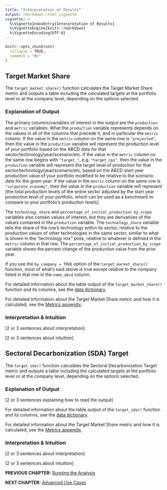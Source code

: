```yaml
---
title: "Interpretation of Results"
output: rmarkdown::html_vignette
vignette: >
  %\VignetteIndexEntry{Interpretation of Results}
  %\VignetteEngine{knitr::rmarkdown}
  %\VignetteEncoding{UTF-8}
---
```


```r
knitr::opts_chunk$set(
  collapse = TRUE,
  comment = "#>"
)
```

## Target Market Share

The `target_market_share()` function calculates the Target Market Share metric and outputs a table including the calculated targets at the portfolio level or at the company level, depending on the options selected.

### Explanation of Output

The primary columns/variables of interest in the output are the `production` and `metric` variables. What the `production` variable represents depends on the values in all of the columns that precede it, and in particular the `metric` column. If the value in the `metric` column on the same row is `"projected"`, then the value in the `production` variable will represent the production level of your portfolio based on the ABCD data for that sector/technology/year/scenario/etc. If the value in the `metric` column on the same row begins with `"target_"`, e.g. `"target_cps"`, then the value in the `production` variable will represent the target level of production for that sector/technology/year/scenario/etc. based on the ABCD start year production value of your portfolio modified to be relative to the scenario data for the given year. If the value in the `metric` column on the same row is `"corporate_economy"`, then the value in the `production` variable will represent [the total production levels of the entire sector adjusted by the start year production level of your portfolio, which can be used aa a benchmark to compare to your portfolio's production levels].

The `technology_share` and `percentage_of_initial_production_by_scope` variables also contain values of interest, but they are derivatives of the values contained in the `production` variable. The `technology_share` variable tells the share of the row's technology within its sector, relative to the production values of other technologies in the same sector, similar to what is shown in the "technology mix" plots, relative to whatever is defined in the `metric` column in that row. The `percentage_of_initial_production_by_scope` variable shows the percent change of the production value from the prior year.

If you use the `by_company = TRUE` option of the `target_market_share()` function, most of what's said above is true except relative to the company listed in that row in the `name_abcd` column.

For detailed information about the table output of the `target_market_share()` function and its columns, see the [data dictionary](data_outputs.html#target_market_share-output).

For detailed information about the Target Market Share metric and how it is calculated, see the [Metrics appendix](cookbook_metrics.html#market-share-approach).

### Interpretation & Intuition

[2 or 3 sentences about interpretation]

[2 or 3 sentences about intuition]

## Sectoral Decarbonization (SDA) Target

The `target_sda()` function calculates the Sectoral Decarbonization Target metric and outputs a table including the calculated targets at the portfolio level or at the company level, depending on the options selected.

### Explanation of Output

[2 or 3 sentences explaining how to read the output]

For detailed information about the table output of the `target_sda()` function and its columns, see the [data dictionary](data_outputs.html#target_sda-output).

For detailed information about the Target Market Share metric and how it is calculated, see the [Metrics appendix](cookbook_metrics.html#sectoral-decarbonization-approach).

### Interpretation & Intuition

[2 or 3 sentences about interpretation]

[2 or 3 sentences about intuition]

**PREVIOUS CHAPTER:** [Running the Analysis](cookbook_running_the_analysis.html)

**NEXT CHAPTER:** [Advanced Use Cases](cookbook_advanced_use_cases.html)
